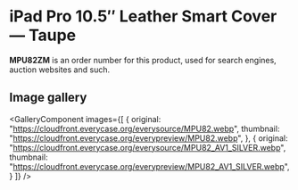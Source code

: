 
# iPad Pro 10.5″ Leather Smart Cover — Taupe

<Callout type='info' emoji='👉🏻'>**MPU82ZM** is an order number for this product, used for search engines, auction websites and such.</Callout>

## Image gallery

<GalleryComponent
    images={[
      {
        original: "https://cloudfront.everycase.org/everysource/MPU82.webp",
        thumbnail: "https://cloudfront.everycase.org/everypreview/MPU82.webp",
      },
      {
        original: "https://cloudfront.everycase.org/everysource/MPU82_AV1_SILVER.webp",
        thumbnail: "https://cloudfront.everycase.org/everypreview/MPU82_AV1_SILVER.webp",
      }
    ]}
  />
